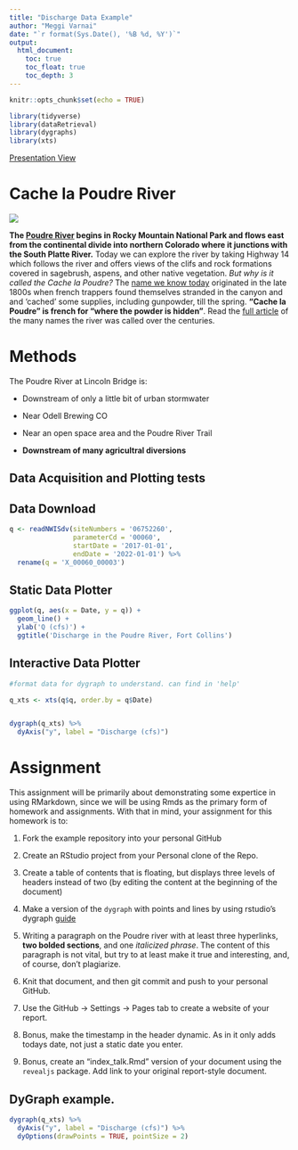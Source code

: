 ```yaml
---
title: "Discharge Data Example"
author: "Meggi Varnai"
date: "`r format(Sys.Date(), '%B %d, %Y')`"
output:
  html_document:
    toc: true
    toc_float: true
    toc_depth: 3
---
```


```r
knitr::opts_chunk$set(echo = TRUE)

library(tidyverse)
library(dataRetrieval)
library(dygraphs)
library(xts)
```

    
[Presentation View](https://meggivarnai.github.io/1_rmarkdown_examples/)


# Cache la Poudre River

![](https://waterdata.usgs.gov/nwisweb/local/state/co/text/pics/06752260big.jpg)

**The [Poudre River](https://coloradoencyclopedia.org/article/cache-la-poudre-river) begins in Rocky Mountain National Park and flows east from the continental divide into northern Colorado where it junctions with the South Platte River.** Today we can explore the river by taking Highway 14 which follows the river and offers views of the clifs and rock formations covered in sagebrush, aspens, and other native vegetation. *But why is it called the Cache la Poudre?*
The [name we know today](https://history.fcgov.com/explore/poudre-river) originated in the late 1800s when french trappers found themselves stranded in the canyon and and 'cached' some supplies, including gunpowder, till the spring. **"Cache la Poudre" is french for "where the powder is hidden"**. Read the [full article](https://www.raftmw.com/whats-in-a-name/) of the many names the river was called over the centuries. 


# Methods

The Poudre River at Lincoln Bridge is:

  - Downstream of only a little bit of urban stormwater

  - Near Odell Brewing CO
  
  - Near an open space area and the Poudre River Trail
  
  - **Downstream of many agricultral diversions**

## Data Acquisition and Plotting tests

## Data Download


```r

q <- readNWISdv(siteNumbers = '06752260',
                parameterCd = '00060',
                startDate = '2017-01-01',
                endDate = '2022-01-01') %>%
  rename(q = 'X_00060_00003')


```



## Static Data Plotter


```r

ggplot(q, aes(x = Date, y = q)) + 
  geom_line() + 
  ylab('Q (cfs)') + 
  ggtitle('Discharge in the Poudre River, Fort Collins')

```


## Interactive Data Plotter


```r
#format data for dygraph to understand. can find in 'help' 

q_xts <- xts(q$q, order.by = q$Date)


dygraph(q_xts) %>%
  dyAxis("y", label = "Discharge (cfs)") 
```



# Assignment


This assignment will be primarily about demonstrating some expertice in using
RMarkdown, since we will be using Rmds as the primary form of homework and 
assignments. With that in mind, your assignment for this homework is to:


1) Fork the example repository into your personal GitHub

2) Create an RStudio project from your Personal clone of the Repo. 

3) Create a table of contents that is floating, but displays three levels of
headers instead of two (by editing the content at the beginning of the document)

4) Make a version of the `dygraph` with points and lines by using rstudio's
dygraph [guide](https://rstudio.github.io/dygraphs/)

5) Writing a paragraph on the Poudre river with at least three hyperlinks,
**two bolded sections**, and one *italicized phrase*. The content of this paragraph is not vital, but try to at least make it true and interesting, and, of course, don't plagiarize. 

6) Knit that document, and then git commit and push to your personal GitHub.

7) Use the GitHub -> Settings -> Pages tab to create a website of your report.

8) Bonus, make the timestamp in the header dynamic. As in it only adds
todays date, not just a static date you enter. 

9) Bonus, create an "index_talk.Rmd" version of your document using the
`revealjs` package. Add link to your original report-style document. 




## DyGraph example. 

```r
dygraph(q_xts) %>%
  dyAxis("y", label = "Discharge (cfs)") %>%
  dyOptions(drawPoints = TRUE, pointSize = 2)

```



